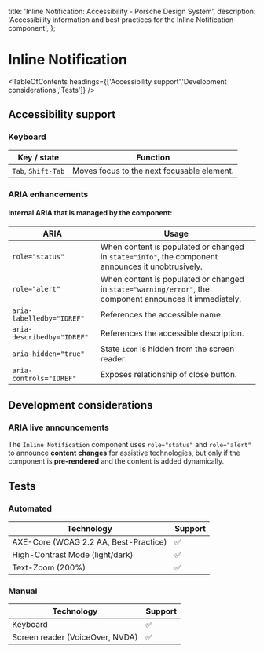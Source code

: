 
  title: 'Inline Notification: Accessibility - Porsche Design System',
  description: 'Accessibility information and best practices for the Inline Notification component',
};

# Inline Notification <ComponentStatus tagName="p-inline-notification"></ComponentStatus>

<TableOfContents headings={['Accessibility support','Development considerations','Tests']} />

## Accessibility support

### Keyboard

| Key / state        | Function                                   |
| ------------------ | ------------------------------------------ |
| `Tab`, `Shift-Tab` | Moves focus to the next focusable element. |

### ARIA enhancements

#### Internal **ARIA** that is managed by the component:

| ARIA                       | Usage                                                                                                    |
| -------------------------- | -------------------------------------------------------------------------------------------------------- |
| `role="status"`            | When content is populated or changed in `state="info"`, the component announces it unobtrusively.        |
| `role="alert"`             | When content is populated or changed in `state="warning/error"`, the component announces it immediately. |
| `aria-labelledby="IDREF"`  | References the accessible name.                                                                          |
| `aria-describedby="IDREF"` | References the accessible description.                                                                   |
| `aria-hidden="true"`       | State `icon` is hidden from the screen reader.                                                           |
| `aria-controls="IDREF"`    | Exposes relationship of close button.                                                                    |

## Development considerations

### ARIA live announcements

The `Inline Notification` component uses `role="status"` and `role="alert"` to announce **content changes** for
assistive technologies, but only if the component is **pre-rendered** and the content is added dynamically.

## Tests

### Automated

| Technology                            | Support |
| ------------------------------------- | ------- |
| AXE-Core (WCAG 2.2 AA, Best-Practice) | ✅      |
| High-Contrast Mode (light/dark)       | ✅      |
| Text-Zoom (200%)                      | ✅      |

### Manual

| Technology                      | Support |
| ------------------------------- | ------- |
| Keyboard                        | ✅      |
| Screen reader (VoiceOver, NVDA) | ✅      |
